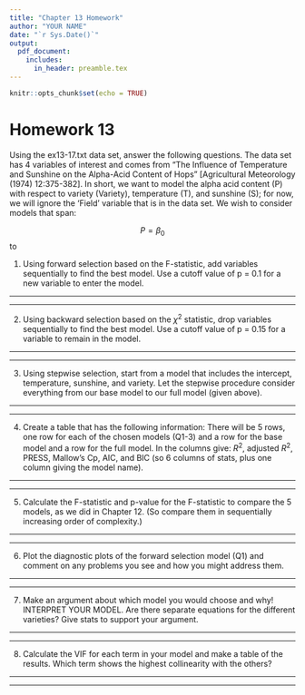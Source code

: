 ```yaml
---
title: "Chapter 13 Homework"
author: "YOUR NAME"
date: "`r Sys.Date()`"
output: 
  pdf_document:
    includes:
      in_header: preamble.tex
---
```


```r
knitr::opts_chunk$set(echo = TRUE)
```

# Homework 13

Using the ex13-17.txt data set, answer the following questions. The data set has 4 variables of interest and comes from "The Influence of Temperature and Sunshine on the Alpha-Acid Content of Hops" [Agricultural Meteorology (1974) 12:375-382]. In short, we want to model the alpha acid content (P) with respect to variety (Variety), temperature (T), and sunshine (S); for now, we will ignore the 'Field' variable that is in the data set. We wish to consider models that span:

$$P = \beta_0$$
to


\begin{align*}
P & = \beta_0 + \beta_1 T + \beta_2 T^2 + \beta_3 S + \beta_4 S^2 + \beta_5 T \times S + \beta_6 \text{Variety} + \\
  &\beta_7 \text{Variety} \times T + \beta_8 \text{Variety} \times T^2 +  \beta_9 \text{Variety} \times S +  \beta_{10} \text{Variety} \times S^2 + \\
  & \beta_{11} \text{Variety} \times T \times S
\end{align*}


1. Using forward selection based on the F-statistic, add variables sequentially to find the best model. Use a cutoff value of p = 0.1 for a new variable to enter the model.

---------------

\colorbox{yellow}{\parbox{\dimexpr\linewidth-2\fboxsep\relax}{ANSWER:}} 
<!-- Place answer below-->  

<!-- Place answer above-->

---------------

2. Using backward selection based on the $\chi^2$ statistic, drop variables sequentially to find the best model. Use a cutoff value of p = 0.15 for a variable to remain in the model.

---------------

\colorbox{yellow}{\parbox{\dimexpr\linewidth-2\fboxsep\relax}{ANSWER:}} 
<!-- Place answer below-->  

<!-- Place answer above-->

---------------

3. Using stepwise selection, start from a model that includes the intercept, temperature, sunshine, and variety. Let the stepwise procedure consider everything from our base model to our full model (given above).

---------------

\colorbox{yellow}{\parbox{\dimexpr\linewidth-2\fboxsep\relax}{ANSWER:}} 
<!-- Place answer below-->  

<!-- Place answer above-->

---------------

4. Create a table that has the following information: There will be 5 rows, one row for each of the chosen models (Q1-3) and a row for the base model and a row for the full model. In the columns give: $R^2$, adjusted $R^2$, PRESS, Mallow's Cp,  AIC, and BIC (so 6 columns of stats, plus one column giving the model name).

---------------

\colorbox{yellow}{\parbox{\dimexpr\linewidth-2\fboxsep\relax}{ANSWER:}} <!-- Place answer below-->  

<!-- Place answer above-->

---------------

5. Calculate the F-statistic and p-value for the F-statistic to compare the 5 models, as we did in Chapter 12. (So compare them in sequentially increasing order of complexity.)

---------------

\colorbox{yellow}{\parbox{\dimexpr\linewidth-2\fboxsep\relax}{ANSWER:}} 
<!-- Place answer below-->  

<!-- Place answer above-->

---------------
  
6. Plot the diagnostic plots of the forward selection model (Q1) and comment on any problems you see and how you might address them.

---------------

\colorbox{yellow}{\parbox{\dimexpr\linewidth-2\fboxsep\relax}{ANSWER:}} 
<!-- Place answer below-->  

<!-- Place answer above-->

---------------

7. Make an argument about which model you would choose and why! INTERPRET YOUR MODEL. Are there separate equations for the different varieties? Give stats to support your argument.

---------------

\colorbox{yellow}{\parbox{\dimexpr\linewidth-2\fboxsep\relax}{ANSWER:}} 
<!-- Place answer below-->  

<!-- Place answer above-->

---------------

8. Calculate the VIF for each term in your model and make a table of the results. Which term shows the highest collinearity with the others?

---------------

\colorbox{yellow}{\parbox{\dimexpr\linewidth-2\fboxsep\relax}{ANSWER:}} 
<!-- Place answer below-->  

<!-- Place answer above-->

---------------


